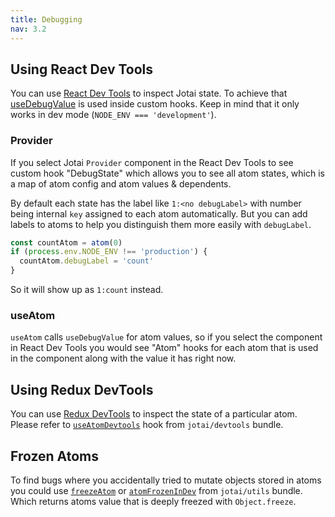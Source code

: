 ```yaml
---
title: Debugging
nav: 3.2
---
```


## Using React Dev Tools

You can use [React Dev Tools](https://chrome.google.com/webstore/detail/react-developer-tools/fmkadmapgofadopljbjfkapdkoienihi)
to inspect Jotai state. To achieve that [useDebugValue](https://reactjs.org/docs/hooks-reference.html#usedebugvalue)
is used inside custom hooks. Keep in mind that it only works in dev mode
(`NODE_ENV === 'development'`).

### Provider

If you select Jotai `Provider` component in the React Dev Tools to see custom
hook "DebugState" which allows you to see all atom states,
which is a map of atom config and atom values & dependents.

By default each state has the label like `1:<no debugLabel>` with number being
internal `key` assigned to each atom automatically. But you can add labels to
atoms to help you distinguish them more easily with `debugLabel`.

```js
const countAtom = atom(0)
if (process.env.NODE_ENV !== 'production') {
  countAtom.debugLabel = 'count'
}
```

So it will show up as `1:count` instead.

### useAtom

`useAtom` calls `useDebugValue` for atom values, so if you select the component
in React Dev Tools you would see "Atom" hooks for each atom that is used in the
component along with the value it has right now.

## Using Redux DevTools

You can use [Redux DevTools](https://chrome.google.com/webstore/detail/redux-devtools/lmhkpmbekcpmknklioeibfkpmmfibljd)
to inspect the state of a particular atom. Please refer to [`useAtomDevtools`](/docs/api/devtools/#use-atom-devtools) hook from `jotai/devtools` bundle.

## Frozen Atoms

To find bugs where you accidentally tried to mutate objects stored in atoms you
could use [`freezeAtom`](/docs/api/utils/#freeze-atom) or
[`atomFrozenInDev`](/docs/api/utils/#atom-frozen-in-dev) from `jotai/utils` bundle.
Which returns atoms value that is deeply freezed with `Object.freeze`.
